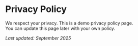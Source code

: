 # Privacy Policy

We respect your privacy. This is a demo privacy policy page.  
You can update this page later with your own policy.

_Last updated: September 2025_
